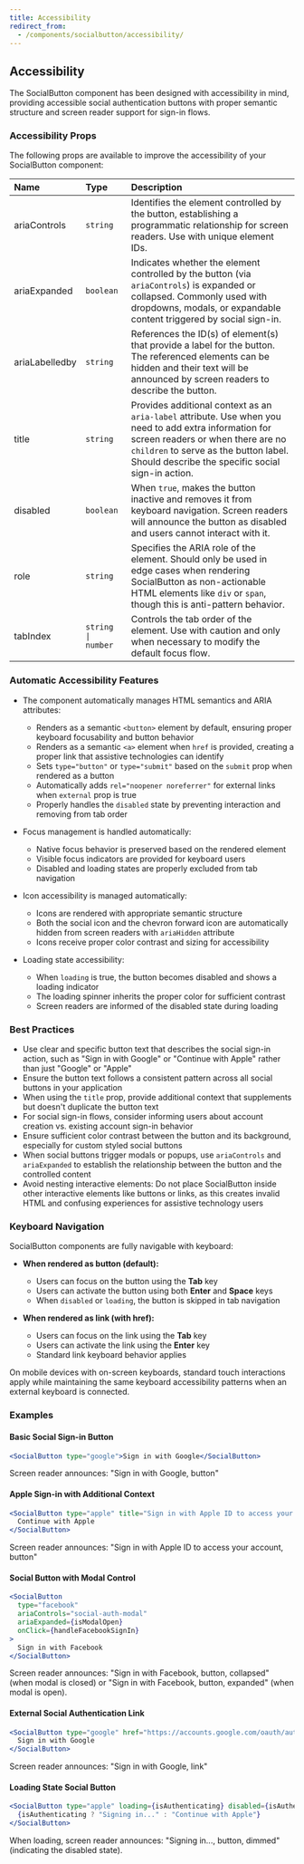 ```yaml
---
title: Accessibility
redirect_from:
  - /components/socialbutton/accessibility/
---
```


## Accessibility

The SocialButton component has been designed with accessibility in mind, providing accessible social authentication buttons with proper semantic structure and screen reader support for sign-in flows.

### Accessibility Props

The following props are available to improve the accessibility of your SocialButton component:

| Name           | Type               | Description                                                                                                                                                                                                                               |
| :------------- | :----------------- | :---------------------------------------------------------------------------------------------------------------------------------------------------------------------------------------------------------------------------------------- |
| ariaControls   | `string`           | Identifies the element controlled by the button, establishing a programmatic relationship for screen readers. Use with unique element IDs.                                                                                                |
| ariaExpanded   | `boolean`          | Indicates whether the element controlled by the button (via `ariaControls`) is expanded or collapsed. Commonly used with dropdowns, modals, or expandable content triggered by social sign-in.                                            |
| ariaLabelledby | `string`           | References the ID(s) of element(s) that provide a label for the button. The referenced elements can be hidden and their text will be announced by screen readers to describe the button.                                                  |
| title          | `string`           | Provides additional context as an `aria-label` attribute. Use when you need to add extra information for screen readers or when there are no `children` to serve as the button label. Should describe the specific social sign-in action. |
| disabled       | `boolean`          | When `true`, makes the button inactive and removes it from keyboard navigation. Screen readers will announce the button as disabled and users cannot interact with it.                                                                    |
| role           | `string`           | Specifies the ARIA role of the element. Should only be used in edge cases when rendering SocialButton as non-actionable HTML elements like `div` or `span`, though this is anti-pattern behavior.                                         |
| tabIndex       | `string \| number` | Controls the tab order of the element. Use with caution and only when necessary to modify the default focus flow.                                                                                                                         |

### Automatic Accessibility Features

- The component automatically manages HTML semantics and ARIA attributes:

  - Renders as a semantic `<button>` element by default, ensuring proper keyboard focusability and button behavior
  - Renders as a semantic `<a>` element when `href` is provided, creating a proper link that assistive technologies can identify
  - Sets `type="button"` or `type="submit"` based on the `submit` prop when rendered as a button
  - Automatically adds `rel="noopener noreferrer"` for external links when `external` prop is true
  - Properly handles the `disabled` state by preventing interaction and removing from tab order

- Focus management is handled automatically:

  - Native focus behavior is preserved based on the rendered element
  - Visible focus indicators are provided for keyboard users
  - Disabled and loading states are properly excluded from tab navigation

- Icon accessibility is managed automatically:

  - Icons are rendered with appropriate semantic structure
  - Both the social icon and the chevron forward icon are automatically hidden from screen readers with `ariaHidden` attribute
  - Icons receive proper color contrast and sizing for accessibility

- Loading state accessibility:
  - When `loading` is true, the button becomes disabled and shows a loading indicator
  - The loading spinner inherits the proper color for sufficient contrast
  - Screen readers are informed of the disabled state during loading

### Best Practices

- Use clear and specific button text that describes the social sign-in action, such as "Sign in with Google" or "Continue with Apple" rather than just "Google" or "Apple"
- Ensure the button text follows a consistent pattern across all social buttons in your application
- When using the `title` prop, provide additional context that supplements but doesn't duplicate the button text
- For social sign-in flows, consider informing users about account creation vs. existing account sign-in behavior
- Ensure sufficient color contrast between the button and its background, especially for custom styled social buttons
- When social buttons trigger modals or popups, use `ariaControls` and `ariaExpanded` to establish the relationship between the button and the controlled content
- Avoid nesting interactive elements: Do not place SocialButton inside other interactive elements like buttons or links, as this creates invalid HTML and confusing experiences for assistive technology users

### Keyboard Navigation

SocialButton components are fully navigable with keyboard:

- **When rendered as button (default):**

  - Users can focus on the button using the **Tab** key
  - Users can activate the button using both **Enter** and **Space** keys
  - When `disabled` or `loading`, the button is skipped in tab navigation

- **When rendered as link (with href):**
  - Users can focus on the link using the **Tab** key
  - Users can activate the link using the **Enter** key
  - Standard link keyboard behavior applies

On mobile devices with on-screen keyboards, standard touch interactions apply while maintaining the same keyboard accessibility patterns when an external keyboard is connected.

### Examples

#### Basic Social Sign-in Button

```jsx
<SocialButton type="google">Sign in with Google</SocialButton>
```

Screen reader announces: "Sign in with Google, button"

#### Apple Sign-in with Additional Context

```jsx
<SocialButton type="apple" title="Sign in with Apple ID to access your account">
  Continue with Apple
</SocialButton>
```

Screen reader announces: "Sign in with Apple ID to access your account, button"

#### Social Button with Modal Control

```jsx
<SocialButton
  type="facebook"
  ariaControls="social-auth-modal"
  ariaExpanded={isModalOpen}
  onClick={handleFacebookSignIn}
>
  Sign in with Facebook
</SocialButton>
```

Screen reader announces: "Sign in with Facebook, button, collapsed" (when modal is closed) or "Sign in with Facebook, button, expanded" (when modal is open).

#### External Social Authentication Link

```jsx
<SocialButton type="google" href="https://accounts.google.com/oauth/authorize?..." external>
  Sign in with Google
</SocialButton>
```

Screen reader announces: "Sign in with Google, link"

#### Loading State Social Button

```jsx
<SocialButton type="apple" loading={isAuthenticating} disabled={isAuthenticating}>
  {isAuthenticating ? "Signing in..." : "Continue with Apple"}
</SocialButton>
```

When loading, screen reader announces: "Signing in..., button, dimmed" (indicating the disabled state).
